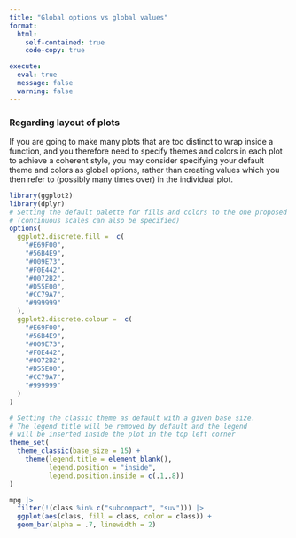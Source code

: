 ```yaml
---
title: "Global options vs global values"
format:
  html:
    self-contained: true
    code-copy: true

execute:
  eval: true
  message: false
  warning: false
---
```


### Regarding layout of plots
If you are going to make many plots that are too distinct to wrap inside a function, and you therefore need to specify themes and colors in each plot to achieve a coherent style, you may consider specifying your default theme and colors as global options, rather than creating values which you then refer to (possibly many times over) in the individual plot.

```r
library(ggplot2)
library(dplyr)
# Setting the default palette for fills and colors to the one proposed by Okabe and Ito for discrete scales
# (continuous scales can also be specified)
options(
  ggplot2.discrete.fill =  c(
    "#E69F00",
    "#56B4E9",
    "#009E73",
    "#F0E442",
    "#0072B2",
    "#D55E00",
    "#CC79A7",
    "#999999"
  ),
  ggplot2.discrete.colour =  c(
    "#E69F00",
    "#56B4E9",
    "#009E73",
    "#F0E442",
    "#0072B2",
    "#D55E00",
    "#CC79A7",
    "#999999"
  )
)

# Setting the classic theme as default with a given base size.
# The legend title will be removed by default and the legend
# will be inserted inside the plot in the top left corner
theme_set(
  theme_classic(base_size = 15) +
    theme(legend.title = element_blank(),
          legend.position = "inside",
          legend.position.inside = c(.1,.8))
)

mpg |>
  filter(!(class %in% c("subcompact", "suv"))) |>
  ggplot(aes(class, fill = class, color = class)) +
  geom_bar(alpha = .7, linewidth = 2)
```

